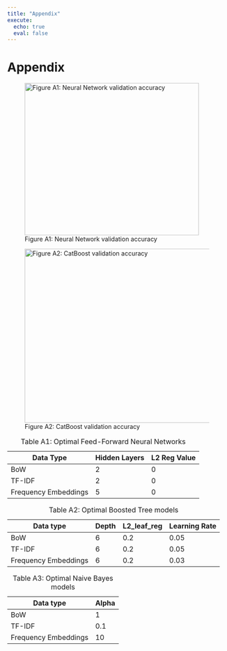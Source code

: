 ```yaml
---
title: "Appendix"
execute:
  echo: true
  eval: false
---
```


# Appendix

::: {layout-ncol=2}
![Figure A1: Neural Network validation accuracy](nn_res/nn_val_acc_copy.png){width=400px height=350px}

![Figure A2: CatBoost validation accuracy](catboost_info/cb_val_acc_copy.png){width=450px height=400px}
:::

| Data Type | Hidden Layers | L2 Reg Value |
|-----------|---------------|--------------|
| BoW       | 2             | 0            |
| TF-IDF    | 2             | 0            |
| Frequency Embeddings | 5 | 0            |
: Table A1: Optimal Feed-Forward Neural Networks

| Data type            | Depth | L2_leaf_reg | Learning Rate |
|----------------------|-------|------------|---------------|
| BoW                  | 6     | 0.2        | 0.05          |
| TF-IDF               | 6     | 0.2        | 0.05          |
| Frequency Embeddings | 6     | 0.2        | 0.03          |
: Table A2: Optimal Boosted Tree models

| Data type            | Alpha | 
|----------------------|-------|
| BoW                  | 1     |
| TF-IDF               | 0.1     | 
| Frequency Embeddings | 10     | 
: Table A3: Optimal Naive Bayes models
